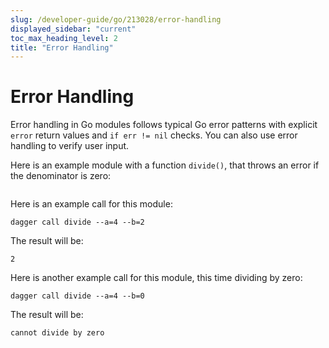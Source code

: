 ```yaml
---
slug: /developer-guide/go/213028/error-handling
displayed_sidebar: "current"
toc_max_heading_level: 2
title: "Error Handling"
---
```



# Error Handling


Error handling in Go modules follows typical Go error patterns with explicit `error` return values and `if err != nil` checks. You can also use error handling to verify user input.

Here is an example module with a function `divide()`, that throws an error if the denominator is zero:

```go file=./snippets/error-handling/main.go
```
Here is an example call for this module:

```shell
dagger call divide --a=4 --b=2
```

The result will be:

```shell
2
```

Here is another example call for this module, this time dividing by zero:

```shell
dagger call divide --a=4 --b=0
```

The result will be:

```shell
cannot divide by zero
```
